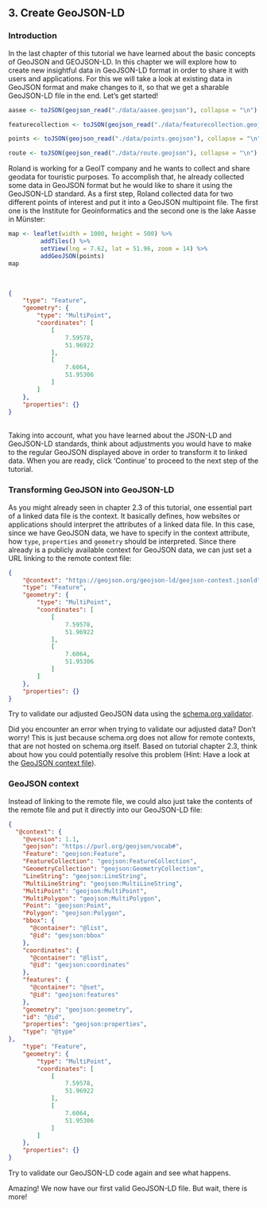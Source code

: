 ## 3. Create GeoJSON-LD

### Introduction

In the last chapter of this tutorial we have learned about the basic concepts of GeoJSON and GEOJSON-LD. In this chapter we will explore how to create new insightful data in GeoJSON-LD format in order to share it with users and applications. For this we will take a look at existing data in GeoJSON format and make changes to it, so that we get a sharable GeoJSON-LD file in the end. Let's get started!

```r
aasee <- toJSON(geojson_read("./data/aasee.geojson"), collapse = "\n")

featurecollection <- toJSON(geojson_read("./data/featurecollection.geojson"), collapse = "\n") 

points <- toJSON(geojson_read("./data/points.geojson"), collapse = "\n")

route <- toJSON(geojson_read("./data/route.geojson"), collapse = "\n")
```

Roland is working for a GeoIT company and he wants to collect and share geodata for touristic purposes. To accomplish that, he already collected some data in GeoJSON format but he would like to share it using the GeoJSON-LD standard. As a first step, Roland collected data for two different points of interest and put it into a GeoJSON multipoint file. The first one is the Institute for Geoinformatics and the second one is the lake Aasse in Münster:

```r
map <- leaflet(width = 1000, height = 500) %>% 
         addTiles() %>%
         setView(lng = 7.62, lat = 51.96, zoom = 14) %>%
         addGeoJSON(points)
map
```
<br>
```json
{
    "type": "Feature",
    "geometry": {
        "type": "MultiPoint",
        "coordinates": [
            [
                7.59578,
                51.96922
            ],
            [
                7.6064,
                51.95306
            ]
        ]
    },
    "properties": {}
}
```
<br>
Taking into account, what you have learned about the JSON-LD and GeoJSON-LD standards, think about adjustments you would have to make to the regular GeoJSON displayed above in order to transform it to linked data. When you are ready, click 'Continue' to proceed to the next step of the tutorial.

### Transforming GeoJSON into GeoJSON-LD

As you might already seen in chapter 2.3 of this tutorial, one essential part of a linked data file is the context. It basically defines, how websites or applications should interpret the attributes of a linked data file. In this case, since we have GeoJSON data, we have to specify in the context attribute, how `type`, `properties` and `geometry` should be interpreted. Since there already is a publicly available context for GeoJSON data, we can just set a URL linking to the remote context file:

```json
{
    "@context": "https://geojson.org/geojson-ld/geojson-context.jsonld",
    "type": "Feature",
    "geometry": {
        "type": "MultiPoint",
        "coordinates": [
            [
                7.59578,
                51.96922
            ],
            [
                7.6064,
                51.95306
            ]
        ]
    },
    "properties": {}
}
```

Try to validate our adjusted GeoJSON data using the [schema.org validator](https://validator.schema.org/).

Did you encounter an error when trying to validate our adjusted data? Don't worry! This is just because schema.org does not allow for remote contexts, that are not hosted on schema.org itself. Based on tutorial chapter 2.3, think about how you could potentially resolve this problem (Hint: Have a look at the [GeoJSON context file](https://geojson.org/geojson-ld/geojson-context.jsonld)).

### GeoJSON context

Instead of linking to the remote file, we could also just take the contents of the remote file and put it directly into our GeoJSON-LD file:

```json
{
  "@context": {
    "@version": 1.1,
    "geojson": "https://purl.org/geojson/vocab#",
    "Feature": "geojson:Feature",
    "FeatureCollection": "geojson:FeatureCollection",
    "GeometryCollection": "geojson:GeometryCollection",
    "LineString": "geojson:LineString",
    "MultiLineString": "geojson:MultiLineString",
    "MultiPoint": "geojson:MultiPoint",
    "MultiPolygon": "geojson:MultiPolygon",
    "Point": "geojson:Point",
    "Polygon": "geojson:Polygon",
    "bbox": {
      "@container": "@list",
      "@id": "geojson:bbox"
    },
    "coordinates": {
      "@container": "@list",
      "@id": "geojson:coordinates"
    },
    "features": {
      "@container": "@set",
      "@id": "geojson:features"
    },
    "geometry": "geojson:geometry",
    "id": "@id",
    "properties": "geojson:properties",
    "type": "@type"
},
    "type": "Feature",
    "geometry": {
        "type": "MultiPoint",
        "coordinates": [
            [
                7.59578,
                51.96922
            ],
            [
                7.6064,
                51.95306
            ]
        ]
    },
    "properties": {}
}
```

Try to validate our GeoJSON-LD code again and see what happens.

Amazing! We now have our first valid GeoJSON-LD file. But wait, there is more!
